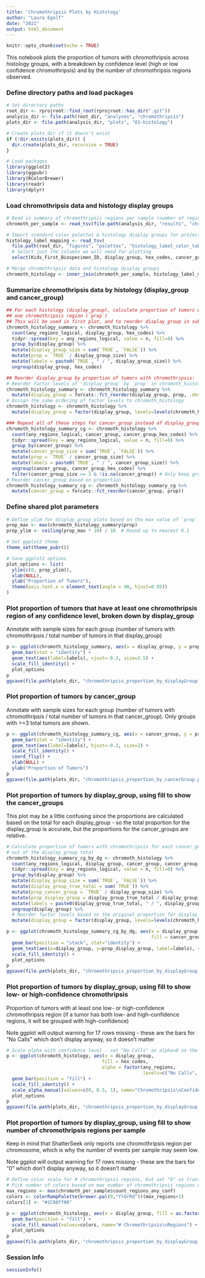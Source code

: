 ```yaml
---
title: 'Chromothripsis Plots by Histology'
author: "Laura Egolf"
date: "2021"
output: html_document
---
```


```r
knitr::opts_chunk$set(echo = TRUE)
```

This notebook plots the proportion of tumors with chromothripsis across histology groups, with a breakdown by confidence level (high or low confidence chromothripsis) and by the number of chromothripsis regions observed. 

### Define directory paths and load packages

```r
# Set directory paths
root_dir <- rprojroot::find_root(rprojroot::has_dir(".git"))
analysis_dir <- file.path(root_dir, "analyses", "chromothripsis")
plots_dir <- file.path(analysis_dir, "plots", "03-histology")

# Create plots_dir if it doesn't exist
if (!dir.exists(plots_dir)) {
  dir.create(plots_dir, recursive = TRUE)
}

# Load packages
library(ggplot2)
library(ggpubr)
library(RColorBrewer)
library(readr)
library(dplyr)
```


### Load chromothripsis data and histology display groups

```r
# Read in summary of chromothripsis regions per sample (number of regions for each confidence level)
chromoth_per_sample <- read_tsv(file.path(analysis_dir, "results", "chromothripsis_summary_per_sample.txt"))

# Import standard color palettes & histology display groups for project
histology_label_mapping <- read_tsv(
  file.path(root_dir, "figures", "palettes", "histology_label_color_table.tsv")) %>% 
  # Select just the columns we will need for plotting
  select(Kids_First_Biospecimen_ID, display_group, hex_codes, cancer_group, cancer_group_hex_codes)

# Merge chromothripsis data and histology display groups
chromoth_histology <- inner_join(chromoth_per_sample, histology_label_mapping, by="Kids_First_Biospecimen_ID")
```


### Summarize chromothripsis data by histology (display_group and cancer_group)
```r
## For each histology (display_group), calculate proportion of tumors with at least 
## one chromothripsis region (`prop`)
## This will be used in first plot, and to reorder display_group in subsequent plots
chromoth_histology_summary <- chromoth_histology %>%
  count(any_regions_logical, display_group, hex_codes) %>%
  tidyr::spread(key = any_regions_logical, value = n, fill=0) %>%
  group_by(display_group) %>%
  mutate(display_group_size = sum(`TRUE`, `FALSE`)) %>%
  mutate(prop = `TRUE` / display_group_size) %>%
  mutate(labels = paste0(`TRUE`, " / ", display_group_size)) %>%
  ungroup(display_group, hex_codes)

## Reorder display_group by proportion of tumors with chromothripsis:
# Reorder factor levels of `display_group` by `prop` in chromoth_histology_summary
chromoth_histology_summary <- chromoth_histology_summary %>%
  mutate(display_group = forcats::fct_reorder(display_group, prop, .desc = TRUE))
# Assign the same ordering of factor levels to chromoth_histology 
chromoth_histology <- chromoth_histology %>%
  mutate(display_group = factor(display_group, levels=levels(chromoth_histology_summary$display_group)))

### Repeat all of these steps for cancer_group instead of display_group
chromoth_histology_summary_cg <- chromoth_histology %>%
  count(any_regions_logical, cancer_group, cancer_group_hex_codes) %>%
  tidyr::spread(key = any_regions_logical, value = n, fill=0) %>%
  group_by(cancer_group) %>%
  mutate(cancer_group_size = sum(`TRUE`, `FALSE`)) %>%
  mutate(prop = `TRUE` / cancer_group_size) %>%
  mutate(labels = paste0(`TRUE`, " / ", cancer_group_size)) %>%
  ungroup(cancer_group, cancer_group_hex_codes) %>%
  filter(cancer_group_size >= 3 & !is.na(cancer_group)) # Only keep groups with >=3 tumors
# Reorder cancer_group based on proportion
chromoth_histology_summary_cg <- chromoth_histology_summary_cg %>%
  mutate(cancer_group = forcats::fct_reorder(cancer_group, prop))

```

### Define shared plot parameters
```r
# Define ylim for display_group plots based on the max value of `prop`
prop_max <- max(chromoth_histology_summary$prop)
prop_ylim <- ceiling(prop_max * 10) / 10  # Round up to nearest 0.1

# Set ggplot2 theme
theme_set(theme_pubr())

# Save ggplot2 options
plot_options <- list(
  ylim(c(0, prop_ylim)),
  xlab(NULL),
  ylab("Proportion of Tumors"),
  theme(axis.text.x = element_text(angle = 90, hjust=0.95))
)
```

### Plot proportion of tumors that have at least one chromothripsis region of any confidence level, broken down by display_group

Annotate with sample sizes for each group (number of tumors with chromothripsis / total number of tumors in that display_group)

```r
p <- ggplot(chromoth_histology_summary, aes(x = display_group, y = prop, fill = hex_codes)) +
  geom_bar(stat = "identity") +
  geom_text(aes(label=labels), vjust=-0.2, size=2.5) + 
  scale_fill_identity() +
  plot_options
p
ggsave(file.path(plots_dir, "chromothripsis_proportion_by_displayGroup.png"), p, width=7, height=7)
```

### Plot proportion of tumors by cancer_group

Annotate with sample sizes for each group (number of tumors with chromothripsis / total number of tumors in that cancer_group). Only groups with >=3 total tumors are shown.

```r
p <- ggplot(chromoth_histology_summary_cg, aes(x = cancer_group, y = prop, fill = cancer_group_hex_codes)) +
  geom_bar(stat = "identity") +
  geom_text(aes(label=labels), hjust=-0.2, size=2) + 
  scale_fill_identity() +
  coord_flip() + 
  xlab(NULL) + 
  ylab("Proportion of Tumors")
p
ggsave(file.path(plots_dir, "chromothripsis_proportion_by_cancerGroup.png"), p, width=7, height=7)
```

### Plot proportion of tumors by display_group, using fill to show the cancer_groups

This plot may be a little confusing since the proportions are calculated based on the total for each display_group - so the total proportion for the display_group is accurate, but the proportions for the cancer_groups are relative.

```r
# Calculate proportion of tumors with chromothripsis for each cancer_group and display_group, 
# out of the display_group total
chromoth_histology_summary_cg_by_dg <- chromoth_histology %>%
  count(any_regions_logical, display_group, cancer_group, cancer_group_hex_codes) %>%
  tidyr::spread(key = any_regions_logical, value = n, fill=0) %>%
  group_by(display_group) %>%
  mutate(display_group_size = sum(`TRUE`, `FALSE`)) %>%
  mutate(display_group_true_total = sum(`TRUE`)) %>%
  mutate(prop_cancer_group = `TRUE` / display_group_size) %>%
  mutate(prop_display_group = display_group_true_total / display_group_size) %>%
  mutate(labels = paste0(display_group_true_total, " / ", display_group_size)) %>%
  ungroup(display_group) %>%
  # Reorder factor levels based on the original proportion for display_group (calculated above)
  mutate(display_group = factor(display_group, levels=levels(chromoth_histology_summary$display_group)))

p <- ggplot(chromoth_histology_summary_cg_by_dg, aes(x = display_group, y = prop_cancer_group, 
                                                     fill = cancer_group_hex_codes)) + 
  geom_bar(position = "stack", stat="identity") +
  geom_text(aes(x=display_group, y=prop_display_group, label=labels), vjust=-0.2, size=2.5) + 
  scale_fill_identity() +
  plot_options
p
ggsave(file.path(plots_dir, "chromothripsis_proportion_by_displayGroup_fillByCancerGroup.png"), p, width=7, height=7)
```


### Plot proportion of tumors by display_group, using fill to show low- or high-confidence chromothripsis 

Proportion of tumors with at least one low- or high-confidence chromothripsis region (if a tumor has both low- and high-confidence regions, it will be grouped with high-confidence)

Note ggplot will output warning for 17 rows missing - these are the bars for "No Calls" which don't display anyway, so it doesn't matter

```r
# Scale alpha with confidence level - set "No Calls" as alpha=0 so the bar doesn't show
p <- ggplot(chromoth_histology, aes(x = display_group, 
                                   fill = hex_codes, 
                                   alpha = factor(any_regions, 
                                                  levels=c("No Calls", "Low Confidence", "High Confidence")))) +
  geom_bar(position = "fill") +
  scale_fill_identity() +
  scale_alpha_manual(values=c(0, 0.5, 1), name="Chromothripsis\nConfidence Level") +
  plot_options
p
ggsave(file.path(plots_dir, "chromothripsis_proportion_by_displayGroup_fillByConfidence.png"), p, width=7, height=7)
```

### Plot proportion of tumors by display_group, using fill to show number of chromothripsis regions per sample

Keep in mind that ShatterSeek only reports one chromothripsis region per chromosome, which is why the number of events per sample may seem low.

Note ggplot will output warning for 17 rows missing - these are the bars for "0" which don't display anyway, so it doesn't matter

```r
# Define color scale for # chromothripsis regions, but set "0" as transparent so the bar doesn't show
# Pick number of colors based on max number of chromothripsis regions observed
max_regions <- max(chromoth_per_sample$count_regions_any_conf)
colors <- colorRampPalette(brewer.pal(9,"YlOrRd"))(max_regions+1)
colors[1] <- "#1C00ff00"

p <- ggplot(chromoth_histology, aes(x = display_group, fill = as.factor(count_regions_any_conf))) +
  geom_bar(position = "fill") +
  scale_fill_manual(values=colors, name="# Chromothripsis\nRegions") +
  plot_options
p
ggsave(file.path(plots_dir, "chromothripsis_proportion_by_displayGroup_fillByCount.png"), p, width=7, height=7)
```

### Session Info

```r
sessionInfo()
```
